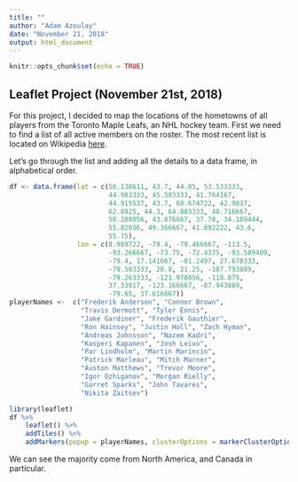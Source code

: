 ```yaml
---
title: ""
author: "Adam Azoulay"
date: "November 21, 2018"
output: html_document
---
```


```r
knitr::opts_chunk$set(echo = TRUE)
```

## Leaflet Project (November 21st, 2018)

For this project, I decided to map the locations of the hometowns of all players from the Toronto Maple Leafs, an NHL hockey team. First we need to find a list of all active members on the roster. The most recent list is located on Wikipedia [here](https://en.wikipedia.org/wiki/Template:Toronto_Maple_Leafs_roster).

Let's go through the list and adding all the details to a data frame, in alphabetical order.

```r
df <- data.frame(lat = c(56.138611, 43.7, 44.05, 53.533333,
                         44.983333, 45.583333, 41.764167,
                         44.915537, 43.7, 60.674722, 42.9837,
                         62.8925, 44.3, 64.883333, 48.716667,
                         50.288056, 43.876667, 37.78, 34.189444,
                         55.82036, 49.366667, 41.892222, 43.6,
                         55.75),
                 lon = c(8.989722, -79.4, -79.466667, -113.5,
                         -93.266667, -73.75, -72.4375, -93.589409,
                         -79.4, 17.141667, -81.2497, 27.678333,
                         -79.583333, 20.8, 21.25, -107.793889,
                         -79.263333, -121.978056, -118.875,
                         37.33017, -123.166667, -87.943889,
                         -79.65, 37.616667))
playerNames <-  c("Frederik Andersen", "Connor Brown",
                  "Travis Dermott", "Tyler Ennis",
                  "Jake Gardiner", "Frederik Gauthier",
                  "Ron Hainsey", "Justin Holl", "Zach Hyman",
                  "Andreas Johnsson", "Nazem Kadri",
                  "Kasperi Kapanen", "Josh Leivo", 
                  "Par Lindholm", "Martin Marincin",
                  "Patrick Marleau", "Mitch Marner", 
                  "Auston Matthews", "Trevor Moore", 
                  "Igor Ozhiganov", "Morgan Rielly",
                  "Garret Sparks", "John Tavares",
                  "Nikita Zaitsev")
```

``` r
library(leaflet)
df %>% 
    leaflet() %>% 
    addTiles() %>% 
    addMarkers(popup = playerNames, clusterOptions = markerClusterOptions())
```

We can see the majority come from North America, and Canada in particular.